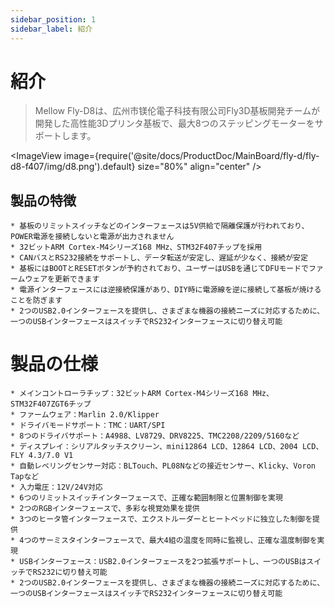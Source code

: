 ```yaml
---
sidebar_position: 1
sidebar_label: 紹介
---
```




# 紹介

> Mellow Fly-D8は、広州市镁伦電子科技有限公司Fly3D基板開発チームが開発した高性能3Dプリンタ基板で、最大8つのステッピングモーターをサポートします。


<ImageView image={require('@site/docs/ProductDoc/MainBoard/fly-d/fly-d8-f407/img/d8.png').default} size="80%" align="center" />

## 製品の特徴

    * 基板のリミットスイッチなどのインターフェースは5V供給で隔離保護が行われており、POWER電源を接続しないと電源が出力されません
    * 32ビットARM Cortex-M4シリーズ168 MHz、STM32F407チップを採用
    * CANバスとRS232接続をサポートし、データ転送が安定し、遅延が少なく、接続が安定
    * 基板にはBOOTとRESETボタンが予約されており、ユーザーはUSBを通じてDFUモードでファームウェアを更新できます
    * 電源インターフェースには逆接続保護があり、DIY時に電源線を逆に接続して基板が焼けることを防ぎます
    * 2つのUSB2.0インターフェースを提供し、さまざまな機器の接続ニーズに対応するために、一つのUSBインターフェースはスイッチでRS232インターフェースに切り替え可能

# 製品の仕様

    * メインコントローラチップ：32ビットARM Cortex-M4シリーズ168 MHz、STM32F407ZGT6チップ
    * ファームウェア：Marlin 2.0/Klipper
    * ドライバモードサポート：TMC：UART/SPI
    * 8つのドライバサポート：A4988、LV8729、DRV8225、TMC2208/2209/5160など
    * ディスプレイ：シリアルタッチスクリーン、mini12864 LCD、12864 LCD、2004 LCD、FLY 4.3/7.0 V1
    * 自動レベリングセンサー対応：BLTouch、PL08Nなどの接近センサー、Klicky、Voron Tapなど
    * 入力電圧：12V/24V対応
    * 6つのリミットスイッチインターフェースで、正確な範囲制限と位置制御を実現
    * 2つのRGBインターフェースで、多彩な視覚効果を提供
    * 3つのヒータ管インターフェースで、エクストルーダーとヒートベッドに独立した制御を提供
    * 4つのサーミスタインターフェースで、最大4組の温度を同時に監視し、正確な温度制御を実現
    * USBインターフェース：USB2.0インターフェースを2つ拡張サポートし、一つのUSBはスイッチでRS232に切り替え可能
    * 2つのUSB2.0インターフェースを提供し、さまざまな機器の接続ニーズに対応するために、一つのUSBインターフェースはスイッチでRS232インターフェースに切り替え可能

